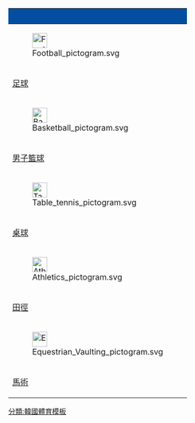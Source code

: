 {| class="infobox" style="font-size: 88%; width: 22em; text-align: center"
! colspan=3 style="font-size: 125%; background-color: #034EA1; color: #FFFFFF" | [[三星體育|{{color|white|三星体育}}]]
|-
! [[Image:Football pictogram.svg|30px]]
! [[Image:Baseball pictogram.svg|30px]]
! [[Image:Volleyball (indoor) pictogram.svg|30px]]
|-
! [[水原三星藍翼足球俱樂部|足球]]
! [[三星獅|棒球]]
! [[大田三星火災Bluefangs|排球]]
|-
! [[Image:Basketball pictogram.svg|30px]]
! [[Image:Basketball pictogram.svg|30px]]
! [[Image:Rugby union pictogram.svg|30px]]
|-
! [[首爾三星雷電|男子籃球]]
! [[龍仁三星生命Blue Minx|女子籃球]]
! [[三星重工橄欖球俱樂部|橄欖球]]
|-
! [[Image:Table tennis pictogram.svg|30px]]
! [[Image:Tennis pictogram.svg|30px]]
! [[Image:Badminton pictogram.svg|30px]]
|-
! [[三星生命桌球俱樂部|桌球]]
! [[三星證券網球俱樂部|網球]]
! [[三星電機羽球俱樂部|羽球]]
|-
! [[Image:Athletics pictogram.svg|30px]]
! [[Image:Taekwondo pictogram.svg|30px]]
! [[Image:Wrestling pictogram.svg|30px]]
|-
! [[三星電子田徑俱樂部|田徑]]
! [[S1跆拳道俱樂部|跆拳道]]
! [[三星生命角力俱樂部|角力]]
|-
! [[Image:Equestrian Vaulting pictogram.svg|30px]]
! [[Image:PlayStation 3 gamepad.svg|30px]]
!
|-
! [[三星電子馬術俱樂部|馬術]]
! [[Samsung Khan|電子競技]]
!
|}<noinclude>
[[Category:三星體育| ]]
[[分類:韓國體育模板]]
</noinclude>